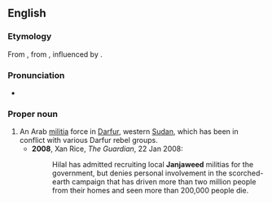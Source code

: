 ==English==
{{wikipedia}}

===Etymology===
From {{etyl|ar|en}} {{term|جنجويد|lang=ar}}, from {{etyl|fa|en}} {{term|جنگوی||warrior|lang=fa}}, influenced by {{term|جود||horse|lang=fa}}.

===Pronunciation===
* {{a|UK}} {{IPA|/dʒandʒəˈwiːd/|lang=en}}

===Proper noun===
{{en-proper noun}}

# An Arab [[militia]] force in [[Darfur]], western [[Sudan]], which has been in conflict with various Darfur rebel groups.
#* '''2008''', Xan Rice, ''The Guardian'', 22 Jan 2008:
#*: Hilal has admitted recruiting local '''Janjaweed''' militias for the government, but denies personal involvement in the scorched-earth campaign that has driven more than two million people from their homes and seen more than 200,000 people die.